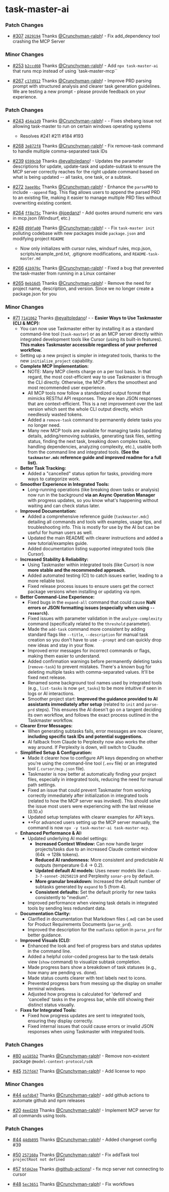 # task-master-ai

<Update label="0.12.1">

### Patch Changes

- [#307](https://github.com/eyaltoledano/claude-task-master/pull/307) [`2829194`](https://github.com/eyaltoledano/claude-task-master/commit/2829194d3c1dd5373d3bf40275cf4f63b12d49a7) Thanks [@Crunchyman-ralph](https://github.com/Crunchyman-ralph)! - Fix add_dependency tool crashing the MCP Server

</Update>

<Update label="0.12.0">

### Minor Changes

- [#253](https://github.com/eyaltoledano/claude-task-master/pull/253) [`b2ccd60`](https://github.com/eyaltoledano/claude-task-master/commit/b2ccd605264e47a61451b4c012030ee29011bb40) Thanks [@Crunchyman-ralph](https://github.com/Crunchyman-ralph)! - Add `npx task-master-ai` that runs mcp instead of using `task-master-mcp``

- [#267](https://github.com/eyaltoledano/claude-task-master/pull/267) [`c17d912`](https://github.com/eyaltoledano/claude-task-master/commit/c17d912237e6caaa2445e934fc48cd4841abf056) Thanks [@Crunchyman-ralph](https://github.com/Crunchyman-ralph)! - Improve PRD parsing prompt with structured analysis and clearer task generation guidelines. We are testing a new prompt - please provide feedback on your experience.

### Patch Changes

- [#243](https://github.com/eyaltoledano/claude-task-master/pull/243) [`454a1d9`](https://github.com/eyaltoledano/claude-task-master/commit/454a1d9d37439c702656eedc0702c2f7a4451517) Thanks [@Crunchyman-ralph](https://github.com/Crunchyman-ralph)! - - Fixes shebang issue not allowing task-master to run on certain windows operating systems

  - Resolves #241 #211 #184 #193

- [#268](https://github.com/eyaltoledano/claude-task-master/pull/268) [`3e872f8`](https://github.com/eyaltoledano/claude-task-master/commit/3e872f8afbb46cd3978f3852b858c233450b9f33) Thanks [@Crunchyman-ralph](https://github.com/Crunchyman-ralph)! - Fix remove-task command to handle multiple comma-separated task IDs

- [#239](https://github.com/eyaltoledano/claude-task-master/pull/239) [`6599cb0`](https://github.com/eyaltoledano/claude-task-master/commit/6599cb0bf9eccecab528207836e9d45b8536e5c2) Thanks [@eyaltoledano](https://github.com/eyaltoledano)! - Updates the parameter descriptions for update, update-task and update-subtask to ensure the MCP server correctly reaches for the right update command based on what is being updated -- all tasks, one task, or a subtask.

- [#272](https://github.com/eyaltoledano/claude-task-master/pull/272) [`3aee9bc`](https://github.com/eyaltoledano/claude-task-master/commit/3aee9bc840eb8f31230bd1b761ed156b261cabc4) Thanks [@Crunchyman-ralph](https://github.com/Crunchyman-ralph)! - Enhance the `parsePRD` to include `--append` flag. This flag allows users to append the parsed PRD to an existing file, making it easier to manage multiple PRD files without overwriting existing content.

- [#264](https://github.com/eyaltoledano/claude-task-master/pull/264) [`ff8e75c`](https://github.com/eyaltoledano/claude-task-master/commit/ff8e75cded91fb677903040002626f7a82fd5f88) Thanks [@joedanz](https://github.com/joedanz)! - Add quotes around numeric env vars in mcp.json (Windsurf, etc.)

- [#248](https://github.com/eyaltoledano/claude-task-master/pull/248) [`d99fa00`](https://github.com/eyaltoledano/claude-task-master/commit/d99fa00980fc61695195949b33dcda7781006f90) Thanks [@Crunchyman-ralph](https://github.com/Crunchyman-ralph)! - - Fix `task-master init` polluting codebase with new packages inside `package.json` and modifying project `README`

  - Now only initializes with cursor rules, windsurf rules, mcp.json, scripts/example_prd.txt, .gitignore modifications, and `README-task-master.md`

- [#266](https://github.com/eyaltoledano/claude-task-master/pull/266) [`41b979c`](https://github.com/eyaltoledano/claude-task-master/commit/41b979c23963483e54331015a86e7c5079f657e4) Thanks [@Crunchyman-ralph](https://github.com/Crunchyman-ralph)! - Fixed a bug that prevented the task-master from running in a Linux container

- [#265](https://github.com/eyaltoledano/claude-task-master/pull/265) [`0eb16d5`](https://github.com/eyaltoledano/claude-task-master/commit/0eb16d5ecbb8402d1318ca9509e9d4087b27fb25) Thanks [@Crunchyman-ralph](https://github.com/Crunchyman-ralph)! - Remove the need for project name, description, and version. Since we no longer create a package.json for you

</Update>

<Update label="0.11.0">

### Minor Changes

- [#71](https://github.com/eyaltoledano/claude-task-master/pull/71) [`7141062`](https://github.com/eyaltoledano/claude-task-master/commit/71410629ba187776d92a31ea0729b2ff341b5e38) Thanks [@eyaltoledano](https://github.com/eyaltoledano)! - - **Easier Ways to Use Taskmaster (CLI & MCP):**
  - You can now use Taskmaster either by installing it as a standard command-line tool (`task-master`) or as an MCP server directly within integrated development tools like Cursor (using its built-in features). **This makes Taskmaster accessible regardless of your preferred workflow.**
  - Setting up a new project is simpler in integrated tools, thanks to the new `initialize_project` capability.
  - **Complete MCP Implementation:**
    - NOTE: Many MCP clients charge on a per tool basis. In that regard, the most cost-efficient way to use Taskmaster is through the CLI directly. Otherwise, the MCP offers the smoothest and most recommended user experience.
    - All MCP tools now follow a standardized output format that mimicks RESTful API responses. They are lean JSON responses that are context-efficient. This is a net improvement over the last version which sent the whole CLI output directly, which needlessly wasted tokens.
    - Added a `remove-task` command to permanently delete tasks you no longer need.
    - Many new MCP tools are available for managing tasks (updating details, adding/removing subtasks, generating task files, setting status, finding the next task, breaking down complex tasks, handling dependencies, analyzing complexity, etc.), usable both from the command line and integrated tools. **(See the `taskmaster.mdc` reference guide and improved readme for a full list).**
  - **Better Task Tracking:**
    - Added a "cancelled" status option for tasks, providing more ways to categorize work.
  - **Smoother Experience in Integrated Tools:**
    - Long-running operations (like breaking down tasks or analysis) now run in the background **via an Async Operation Manager** with progress updates, so you know what's happening without waiting and can check status later.
  - **Improved Documentation:**
    - Added a comprehensive reference guide (`taskmaster.mdc`) detailing all commands and tools with examples, usage tips, and troubleshooting info. This is mostly for use by the AI but can be useful for human users as well.
    - Updated the main README with clearer instructions and added a new tutorial/examples guide.
    - Added documentation listing supported integrated tools (like Cursor).
  - **Increased Stability & Reliability:**
    - Using Taskmaster within integrated tools (like Cursor) is now **more stable and the recommended approach.**
    - Added automated testing (CI) to catch issues earlier, leading to a more reliable tool.
    - Fixed release process issues to ensure users get the correct package versions when installing or updating via npm.
  - **Better Command-Line Experience:**
    - Fixed bugs in the `expand-all` command that could cause **NaN errors or JSON formatting issues (especially when using `--research`).**
    - Fixed issues with parameter validation in the `analyze-complexity` command (specifically related to the `threshold` parameter).
    - Made the `add-task` command more consistent by adding standard flags like `--title`, `--description` for manual task creation so you don't have to use `--prompt` and can quickly drop new ideas and stay in your flow.
    - Improved error messages for incorrect commands or flags, making them easier to understand.
    - Added confirmation warnings before permanently deleting tasks (`remove-task`) to prevent mistakes. There's a known bug for deleting multiple tasks with comma-separated values. It'll be fixed next release.
    - Renamed some background tool names used by integrated tools (e.g., `list-tasks` is now `get_tasks`) to be more intuitive if seen in logs or AI interactions.
    - Smoother project start: **Improved the guidance provided to AI assistants immediately after setup** (related to `init` and `parse-prd` steps). This ensures the AI doesn't go on a tangent deciding its own workflow, and follows the exact process outlined in the Taskmaster workflow.
  - **Clearer Error Messages:**
    - When generating subtasks fails, error messages are now clearer, **including specific task IDs and potential suggestions.**
    - AI fallback from Claude to Perplexity now also works the other way around. If Perplexity is down, will switch to Claude.
  - **Simplified Setup & Configuration:**
    - Made it clearer how to configure API keys depending on whether you're using the command-line tool (`.env` file) or an integrated tool (`.cursor/mcp.json` file).
    - Taskmaster is now better at automatically finding your project files, especially in integrated tools, reducing the need for manual path settings.
    - Fixed an issue that could prevent Taskmaster from working correctly immediately after initialization in integrated tools (related to how the MCP server was invoked). This should solve the issue most users were experiencing with the last release (0.10.x)
    - Updated setup templates with clearer examples for API keys.
    - \*\*For advanced users setting up the MCP server manually, the command is now `npx -y task-master-ai task-master-mcp`.
  - **Enhanced Performance & AI:**
    - Updated underlying AI model settings:
      - **Increased Context Window:** Can now handle larger projects/tasks due to an increased Claude context window (64k -> 128k tokens).
      - **Reduced AI randomness:** More consistent and predictable AI outputs (temperature 0.4 -> 0.2).
      - **Updated default AI models:** Uses newer models like `claude-3-7-sonnet-20250219` and Perplexity `sonar-pro` by default.
      - **More granular breakdown:** Increased the default number of subtasks generated by `expand` to 5 (from 4).
      - **Consistent defaults:** Set the default priority for new tasks consistently to "medium".
    - Improved performance when viewing task details in integrated tools by sending less redundant data.
  - **Documentation Clarity:**
    - Clarified in documentation that Markdown files (`.md`) can be used for Product Requirements Documents (`parse_prd`).
    - Improved the description for the `numTasks` option in `parse_prd` for better guidance.
  - **Improved Visuals (CLI):**
    - Enhanced the look and feel of progress bars and status updates in the command line.
    - Added a helpful color-coded progress bar to the task details view (`show` command) to visualize subtask completion.
    - Made progress bars show a breakdown of task statuses (e.g., how many are pending vs. done).
    - Made status counts clearer with text labels next to icons.
    - Prevented progress bars from messing up the display on smaller terminal windows.
    - Adjusted how progress is calculated for 'deferred' and 'cancelled' tasks in the progress bar, while still showing their distinct status visually.
  - **Fixes for Integrated Tools:**
    - Fixed how progress updates are sent to integrated tools, ensuring they display correctly.
    - Fixed internal issues that could cause errors or invalid JSON responses when using Taskmaster with integrated tools.

</Update>

<Update label="0.10.1">

### Patch Changes

- [#80](https://github.com/eyaltoledano/claude-task-master/pull/80) [`aa185b2`](https://github.com/eyaltoledano/claude-task-master/commit/aa185b28b248b4ca93f9195b502e2f5187868eaa) Thanks [@Crunchyman-ralph](https://github.com/Crunchyman-ralph)! - Remove non-existent package `@model-context-protocol/sdk`

- [#45](https://github.com/eyaltoledano/claude-task-master/pull/45) [`757fd47`](https://github.com/eyaltoledano/claude-task-master/commit/757fd478d2e2eff8506ae746c3470c6088f4d944) Thanks [@Crunchyman-ralph](https://github.com/Crunchyman-ralph)! - Add license to repo

</Update>

<Update label="0.10.0">

### Minor Changes

- [#44](https://github.com/eyaltoledano/claude-task-master/pull/44) [`eafdb47`](https://github.com/eyaltoledano/claude-task-master/commit/eafdb47418b444c03c092f653b438cc762d4bca8) Thanks [@Crunchyman-ralph](https://github.com/Crunchyman-ralph)! - add github actions to automate github and npm releases

- [#20](https://github.com/eyaltoledano/claude-task-master/pull/20) [`4eed269`](https://github.com/eyaltoledano/claude-task-master/commit/4eed2693789a444f704051d5fbb3ef8d460e4e69) Thanks [@Crunchyman-ralph](https://github.com/Crunchyman-ralph)! - Implement MCP server for all commands using tools.

### Patch Changes

- [#44](https://github.com/eyaltoledano/claude-task-master/pull/44) [`44db895`](https://github.com/eyaltoledano/claude-task-master/commit/44db895303a9209416236e3d519c8a609ad85f61) Thanks [@Crunchyman-ralph](https://github.com/Crunchyman-ralph)! - Added changeset config #39

- [#50](https://github.com/eyaltoledano/claude-task-master/pull/50) [`257160a`](https://github.com/eyaltoledano/claude-task-master/commit/257160a9670b5d1942e7c623bd2c1a3fde7c06a0) Thanks [@Crunchyman-ralph](https://github.com/Crunchyman-ralph)! - Fix addTask tool `projectRoot not defined`

- [#57](https://github.com/eyaltoledano/claude-task-master/pull/57) [`9fd42ee`](https://github.com/eyaltoledano/claude-task-master/commit/9fd42eeafdc25a96cdfb70aa3af01f525d26b4bc) Thanks [@github-actions](https://github.com/apps/github-actions)! - fix mcp server not connecting to cursor

- [#48](https://github.com/eyaltoledano/claude-task-master/pull/48) [`5ec3651`](https://github.com/eyaltoledano/claude-task-master/commit/5ec3651e6459add7354910a86b3c4db4d12bc5d1) Thanks [@Crunchyman-ralph](https://github.com/Crunchyman-ralph)! - Fix workflows

</Update>
